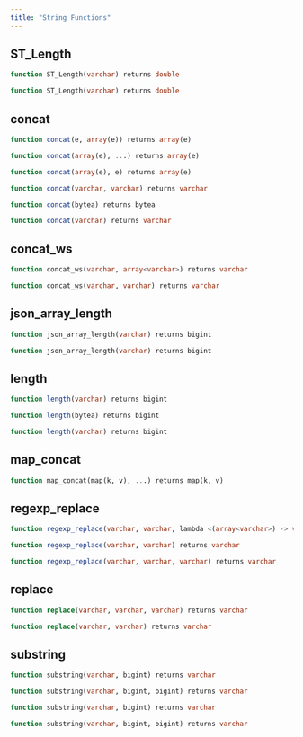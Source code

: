 ```yaml
---
title: "String Functions"
---
```


## ST_Length
```sql
function ST_Length(varchar) returns double
```


```sql
function ST_Length(varchar) returns double
```


## concat
```sql
function concat(e, array(e)) returns array(e)
```


```sql
function concat(array(e), ...) returns array(e)
```


```sql
function concat(array(e), e) returns array(e)
```


```sql
function concat(varchar, varchar) returns varchar
```


```sql
function concat(bytea) returns bytea
```


```sql
function concat(varchar) returns varchar
```


## concat_ws
```sql
function concat_ws(varchar, array<varchar>) returns varchar
```


```sql
function concat_ws(varchar, varchar) returns varchar
```


## json_array_length
```sql
function json_array_length(varchar) returns bigint
```


```sql
function json_array_length(varchar) returns bigint
```


## length
```sql
function length(varchar) returns bigint
```


```sql
function length(bytea) returns bigint
```


```sql
function length(varchar) returns bigint
```


## map_concat
```sql
function map_concat(map(k, v), ...) returns map(k, v)
```


## regexp_replace
```sql
function regexp_replace(varchar, varchar, lambda <(array<varchar>) -> varchar>) returns varchar
```


```sql
function regexp_replace(varchar, varchar) returns varchar
```


```sql
function regexp_replace(varchar, varchar, varchar) returns varchar
```


## replace
```sql
function replace(varchar, varchar, varchar) returns varchar
```


```sql
function replace(varchar, varchar) returns varchar
```


## substring
```sql
function substring(varchar, bigint) returns varchar
```


```sql
function substring(varchar, bigint, bigint) returns varchar
```


```sql
function substring(varchar, bigint) returns varchar
```


```sql
function substring(varchar, bigint, bigint) returns varchar
```



